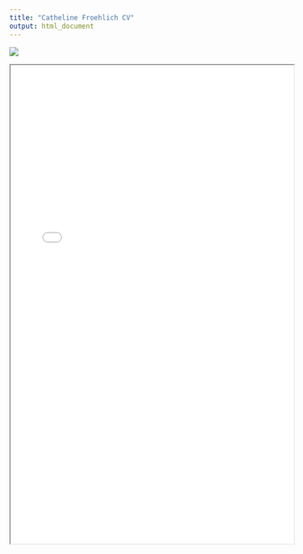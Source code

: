 ```yaml
---
title: "Catheline Froehlich CV"
output: html_document
---
```

![](images/secondbanner.jpg)

<iframe src="./folder/CathelineFroehlichAcademicCV.pdf" width="100%" height="850px"/>
